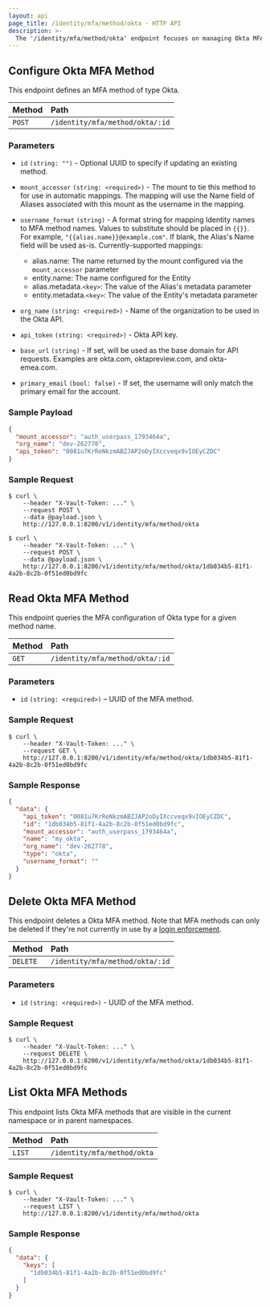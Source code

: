 ```yaml
---
layout: api
page_title: /identity/mfa/method/okta - HTTP API
description: >-
  The '/identity/mfa/method/okta' endpoint focuses on managing Okta MFA behaviors in Vault.
---
```


## Configure Okta MFA Method

This endpoint defines an MFA method of type Okta.

| Method | Path                            |
| :----- |:--------------------------------|
| `POST` | `/identity/mfa/method/okta/:id` |

### Parameters

- `id` `(string: "")` - Optional UUID to specify if updating an existing method.

- `mount_accessor` `(string: <required>)` - The mount to tie this method to for use in automatic mappings. The mapping will use the Name field of Aliases associated with this mount as the username in the mapping.

- `username_format` `(string)` - A format string for mapping Identity names to MFA method names. Values to substitute should be placed in `{{}}`. For example, `"{{alias.name}}@example.com"`. If blank, the Alias's Name field will be used as-is. Currently-supported mappings:

  - alias.name: The name returned by the mount configured via the `mount_accessor` parameter
  - entity.name: The name configured for the Entity
  - alias.metadata.`<key>`: The value of the Alias's metadata parameter
  - entity.metadata.`<key>`: The value of the Entity's metadata parameter

- `org_name` `(string: <required>)` - Name of the organization to be used in the Okta API.

- `api_token` `(string: <required>)` - Okta API key.

- `base_url` `(string)` - If set, will be used as the base domain for API requests. Examples are okta.com, oktapreview.com, and okta-emea.com.

- `primary_email` `(bool: false)` - If set, the username will only match the primary email for the account.

### Sample Payload

```json
{
  "mount_accessor": "auth_userpass_1793464a",
  "org_name": "dev-262778",
  "api_token": "0081u7KrReNkzmABZJAP2oDyIXccveqx9vIOEyCZDC"
}
```

### Sample Request

```shell-session
$ curl \
    --header "X-Vault-Token: ..." \
    --request POST \
    --data @payload.json \
    http://127.0.0.1:8200/v1/identity/mfa/method/okta
```

```shell-session
$ curl \
    --header "X-Vault-Token: ..." \
    --request POST \
    --data @payload.json \
    http://127.0.0.1:8200/v1/identity/mfa/method/okta/1db034b5-81f1-4a2b-8c2b-0f51ed0bd9fc
```

## Read Okta MFA Method

This endpoint queries the MFA configuration of Okta type for a given method
name.

| Method | Path                            |
| :----- |:--------------------------------|
| `GET`  | `/identity/mfa/method/okta/:id` |

### Parameters

- `id` `(string: <required>)` – UUID of the MFA method.

### Sample Request

```shell-session
$ curl \
    --header "X-Vault-Token: ..." \
    --request GET \
    http://127.0.0.1:8200/v1/identity/mfa/method/okta/1db034b5-81f1-4a2b-8c2b-0f51ed0bd9fc

```

### Sample Response

```json
{
  "data": {
    "api_token": "0081u7KrReNkzmABZJAP2oDyIXccveqx9vIOEyCZDC",
    "id": "1db034b5-81f1-4a2b-8c2b-0f51ed0bd9fc",
    "mount_accessor": "auth_userpass_1793464a",
    "name": "my_okta",
    "org_name": "dev-262778",
    "type": "okta",
    "username_format": ""
  }
}
```

## Delete Okta MFA Method

This endpoint deletes a Okta MFA method. Note that MFA methods can only be deleted if they're not currently in use
by a [login enforcement](/api/secret/identity/mfa/login-enforcement).

| Method   | Path                            |
| :------- |:--------------------------------|
| `DELETE` | `/identity/mfa/method/okta/:id` |

### Parameters

- `id` `(string: <required>)` - UUID of the MFA method.

### Sample Request

```shell-session
$ curl \
    --header "X-Vault-Token: ..." \
    --request DELETE \
    http://127.0.0.1:8200/v1/identity/mfa/method/okta/1db034b5-81f1-4a2b-8c2b-0f51ed0bd9fc

```

## List Okta MFA Methods

This endpoint lists Okta MFA methods that are visible in the current namespace or in parent namespaces.

| Method | Path                        |
|:-------|:----------------------------|
| `LIST` | `/identity/mfa/method/okta` |

### Sample Request

```shell-session
$ curl \
    --header "X-Vault-Token: ..." \
    --request LIST \
    http://127.0.0.1:8200/v1/identity/mfa/method/okta

```

### Sample Response

```json
{
  "data": {
    "keys": [
      "1db034b5-81f1-4a2b-8c2b-0f51ed0bd9fc"
    ]
  }
}
```
